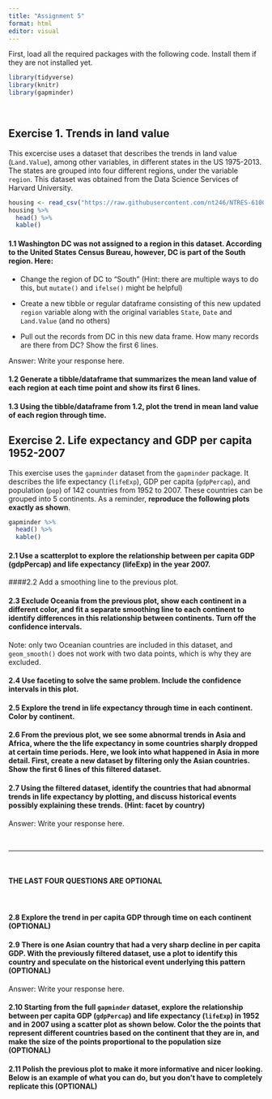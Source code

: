 ```yaml
---
title: "Assignment 5"
format: html
editor: visual
---
```


First, load all the required packages with the following code. Install them if they are not installed yet.

```r
library(tidyverse)
library(knitr)
library(gapminder)
```

<br>

## Exercise 1. Trends in land value

This excercise uses a dataset that describes the trends in land value (`Land.Value`), among other variables, in different states in the US 1975-2013. The states are grouped into four different regions, under the variable `region`. This dataset was obtained from the Data Science Services of Harvard University.

```r
housing <- read_csv("https://raw.githubusercontent.com/nt246/NTRES-6100-data-science/master/datasets/landdata_states.csv")
housing %>%
  head() %>% 
  kable()
```

#### 1.1 Washington DC was not assigned to a region in this dataset. According to the United States Census Bureau, however, DC is part of the South region. Here:

-   Change the region of DC to “South” (Hint: there are multiple ways to do this, but `mutate()` and `ifelse()` might be helpful)

-   Create a new tibble or regular dataframe consisting of this new updated `region` variable along with the original variables `State`, `Date` and `Land.Value` (and no others)

-   Pull out the records from DC in this new data frame. How many records are there from DC? Show the first 6 lines.

Answer: Write your response here.

#### 1.2 Generate a tibble/dataframe that summarizes the mean land value of each region at each time point and show its first 6 lines.

#### 1.3 Using the tibble/dataframe from 1.2, plot the trend in mean land value of each region through time.

## Exercise 2. Life expectancy and GDP per capita 1952-2007

This exercise uses the `gapminder` dataset from the `gapminder` package. It describes the life expectancy (`lifeExp`), GDP per capita (`gdpPercap`), and population (`pop`) of 142 countries from 1952 to 2007. These countries can be grouped into 5 continents. As a reminder, **reproduce the following plots exactly as shown**.

```r
gapminder %>% 
  head() %>% 
  kable()
```

#### 2.1 Use a scatterplot to explore the relationship between per capita GDP (gdpPercap) and life expectancy (lifeExp) in the year 2007.

####2.2 Add a smoothing line to the previous plot.

#### 2.3 Exclude Oceania from the previous plot, show each continent in a different color, and fit a separate smoothing line to each continent to identify differences in this relationship between continents. Turn off the confidence intervals.

Note: only two Oceanian countries are included in this dataset, and `geom_smooth()` does not work with two data points, which is why they are excluded.

#### 2.4 Use faceting to solve the same problem. Include the confidence intervals in this plot.

#### 2.5 Explore the trend in life expectancy through time in each continent. Color by continent.

#### 2.6 From the previous plot, we see some abnormal trends in Asia and Africa, where the the life expectancy in some countries sharply dropped at certain time periods. Here, we look into what happened in Asia in more detail. First, create a new dataset by filtering only the Asian countries. Show the first 6 lines of this filtered dataset.

#### 2.7 Using the filtered dataset, identify the countries that had abnormal trends in life expectancy by plotting, and discuss historical events possibly explaining these trends. (Hint: facet by country)

Answer: Write your response here.

<br>

------------------------------------------------------------------------

<br>

#### **THE LAST FOUR QUESTIONS ARE OPTIONAL**

<br>

#### **2.8 Explore the trend in per capita GDP through time on each continent (OPTIONAL)**

#### **2.9 There is one Asian country that had a very sharp decline in per capita GDP. With the previously filtered dataset, use a plot to identify this country and speculate on the historical event underlying this pattern (OPTIONAL)**

Answer: Write your response here.

#### **2.10 Starting from the full `gapminder` dataset, explore the relationship between per capita GDP (`gdpPercap`) and life expectancy (`lifeExp`) in 1952 and in 2007 using a scatter plot as shown below. Color the the points that represent different countries based on the continent that they are in, and make the size of the points proportional to the population size (OPTIONAL)**

#### **2.11 Polish the previous plot to make it more informative and nicer looking. Below is an example of what you can do, but you don’t have to completely replicate this (OPTIONAL)**
